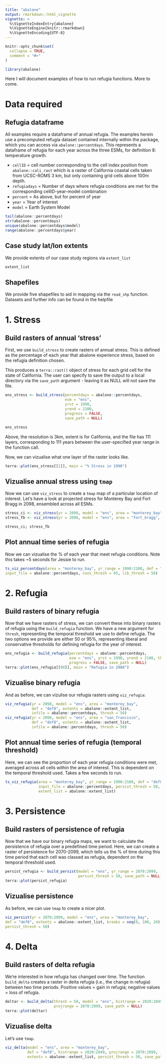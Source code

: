 ```yaml
---
title: "abalone"
output: rmarkdown::html_vignette
vignette: >
  %\VignetteIndexEntry{abalone}
  %\VignetteEngine{knitr::rmarkdown}
  %\VignetteEncoding{UTF-8}
---
```


```r
knitr::opts_chunk$set(
  collapse = TRUE,
  comment = "#>"
)
```

```r
library(abalone)
```

Here I will document examples of how to run refugia functions. More to come.

# Data required 

## Refugia dataframe

All examples require a dataframe of annual refugia. The examples herein use a precomputed refugia dataset contained internally within the package, which you can access via `abalone::percentdays`. This represents a dataframe of refugia for each year across the three ESMs, for definition 8: temperature growth.

-   `cellID` = cell number corresponding to the cell index position from `abalone::cali_rast` which is a raster of California coastal cells taken from UCSC-ROMS 3 km, but only containing grid cells above 100m depth.
-   `refugiadays` = Number of days where refugia conditions are met for the corresponding cellID-year-model combination
-   `percent` = As above, but for percent of year
-   `year` = Year of interest
-   `model` = Earth System Model

```r
tail(abalone::percentdays)
str(abalone::percentdays)
unique(abalone::percentdays$model)
range(abalone::percentdays$year)
```

## Case study lat/lon extents

We  provide extents of our case study regions via `extent_list`

```r
extent_list
```

## Shapefiles

We provide five shapefiles to aid in mapping via the `read_shp` function. Datasets and further info can be found in the helpfile 


# 1. Stress

## Build rasters of annual 'stress'

First, we use `build_stress` to create rasters of annual stress. This is defined as the percentage of each year that abalone experience stress, based on the refugia definition chosen.

This produces a `terra::rast()` object of stress for each grid cell for the state of California. The user can specify to save the output to a local directory via the `save_path` argument - leaving it as NULL will not save the file.

```r
ens_stress <- build_stress(percentdays = abalone::percentdays, 
                           esm = "ens", 
                           yrst = 1990, 
                           yrend = 2100,
                           progress = FALSE, 
                           save_path = NULL)

ens_stress
```

Above, the resolution is 3km, extent is for California, and the file has 111 layers, corresponding to 111 years between the user-specified year range in the function call.

Now, we can vizualise what one layer of the raster looks like.

```r
terra::plot(ens_stress[[1]], main = "% Stress in 1990")
```

## Vizualise annual stress using `tmap`

Now we can use `viz_stress` to create a `tmap` map of a particular location of interest. Let's have a look at projected stress for Monterey Bay and Fort Bragg in 2098, ensembled across all ESMs.

```r
stress_ci <- viz_stress(yr = 2098, model = "ens", area = "monterey_bay", def = "def8", extents = abalone::extent_list, infile = abalone::percentdays)
stress_fb <- viz_stress(yr = 2098, model = "ens", area = "fort_bragg", def = "def8", extents = abalone::extent_list, infile = abalone::percentdays)

stress_ci; stress_fb 
```

## Plot annual time series of refugia

Now we can vizualise the % of each year that meet refugia conditions. Note this takes \~5 seconds for Jessie to run.

```r
ts_viz_percentdays(area = "monterey_bay", yr_range = 1990:2100, def = "def8",
input_file = abalone::percentdays, cons_thresh = 95, lib_thresh = 50)
```

# 2. Refugia

## Build rasters of binary refugia

Now that we have rasters of stress, we can convert these into binary rasters of refugia using the `build_refugia` function. We have a new argument for `thresh`, representing the temporal threshold we use to define refugia. The two options we provide are either 50 or 95%, representing liberal and conservative thresholds for defining refugia for the year of interest. 

```r
ens_refugia <- build_refugia(percentdays = abalone::percentdays,
                             esm = "ens", yrst = 1990, yrend = 2100, thresh = 50, 
                             progress = FALSE, save_path = NULL)
terra::plot(ens_refugia[[98]], main = "Refugia in 2088")
```

## Vizualise binary refugia

And as before, we can vizulise our refugia rasters using `viz_refugia`:

```r
viz_refugia(yr = 2098, model = "ens", area = "monterey_bay",
            def = "def8", extents = abalone::extent_list, 
            infile = abalone::percentdays, thresh = 50)
viz_refugia(yr = 2098, model = "ens", area = "san_francisco",
            def = "def8", extents = abalone::extent_list, 
            infile = abalone::percentdays, thresh = 50)

```

## Plot annual time series of refugia (temporal threshold) 

Here, we can see the proportion of each year refugia conditions were met, averaged across all cells within the area of interest. This is dependent on the temporal threshold used. Takes a few seconds to run. 

```r
ts_viz_refugia(area = "monterey_bay", yr_range = 1990:2100, def = "def8",
               input_file = abalone::percentdays, persist_thresh = 50, 
               extent_list = abalone::extent_list)
```


# 3. Persistence

## Build rasters of persistence of refugia 

Now that we have our binary refugia maps, we want to calculate the persistence of refugia over a predefined time period. Here, we can create a raster of persistence for 2070-2099, which tells us the % of time during this time period that each cell was classed as refugia, dependent on the temporal threshold used. 

```r
persist_refugia <- build_persist(model = "ens", yr_range = 2070:2099,
                                 persist_thresh = 50, save_path = NULL)
terra::plot(persist_refugia)
```

## Vizualise persistence

As before, we can use `tmap` to create a nicer plot. 

```r
viz_persist(yr = 2070:2099, model = "ens", area = "monterey_bay",
def = "def8", extents = abalone::extent_list, breaks = seq(0, 100, 20),
persist_thresh = 50)
```

# 4. Delta

## Build rasters of delta refugia

We're interested in how refugia has changed over time. The function `build_delta` creates a raster in delta refugia (i.e., the change in refugia) between two time periods. Positive values = gain in refugia; negative values = loss of refugia. 

```r
deltar <- build_delta(thresh = 50, model = "ens", histrange = 2020:2049, 
                      projrange = 2070:2099, save_path = NULL)
terra::plot(deltar)

```

## Vizualise delta

Let's use `tmap`. 

```r
viz_delta(model = "ens", area = "monterey_bay",
          def = "def8", histrange = 2020:2049, projrange = 2070:2099,
          extents = abalone::extent_list, persist_thresh = 50, save_path = NULL)

```
